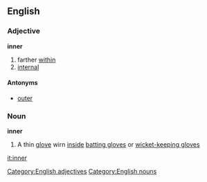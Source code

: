 == English ==
=== Adjective ===
'''inner'''
# farther [[within]]
# [[internal]]
==== Antonyms ====
* [[outer]]
===Noun===
'''inner'''
#{{cricket}} A thin [[glove]] wirn [[inside]] [[batting glove]]s or [[wicket-keeping gloves]]
[[Category:English adjectives]]
[[Category:English nouns]]

[[it:inner]]